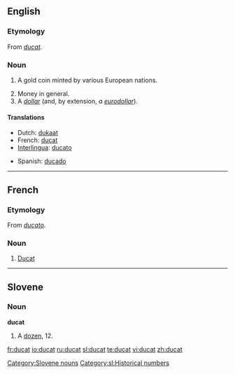==English==
===Etymology===
From {{OF.}} ''[[#French|ducat]]''.

===Noun===
{{wikipedia}}
{{en-noun|s}}

# {{historical}} A gold coin minted by various European nations.
# Money in general.
# A ''[[dollar]]'' (and, by extension, ''a [[euro|eurodollar]]'').

====Translations====
{{top}}
*Dutch: [[dukaat]]
*French: [[#French|ducat]] {{m}}
*[[Interlingua]]: [[ducato]]
{{mid}}
*Spanish: [[ducado]] {{m}}
{{bottom}}

----

==French==
===Etymology===
From {{It.}} ''[[ducato]]''.

===Noun===
{{fr-noun|m}}
#[[#English|Ducat]]

----

==Slovene==

===Noun===
'''ducat'''

# A [[dozen]], 12.

[[Category:Slovene nouns]]
[[Category:sl:Historical numbers]]

[[fr:ducat]]
[[io:ducat]]
[[ru:ducat]]
[[sl:ducat]]
[[te:ducat]]
[[vi:ducat]]
[[zh:ducat]]